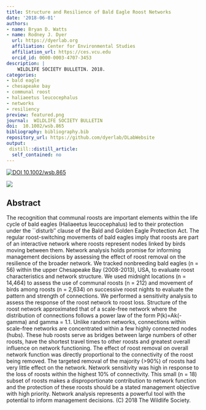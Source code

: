 ```yaml
---
title: Structure and Resilience of Bald Eagle Roost Networks
date: '2018-06-01'
authors:
- name: Bryan D. Watts
- name: Rodney J. Dyer
  url: https://dyerlab.org
  affiliation: Center for Environmental Studies
  affiliation_url: https://ces.vcu.edu
  orcid_id: 0000-0003-4707-3453
description: |
    WILDLIFE SOCIETY BULLETIN. 2018.  
categories: 
- bald eagle
- chesapeake bay
- communal roost
- haliaeetus leucocephalus
- networks
- resiliency
preview: featured.png
journal:  WILDLIFE SOCIETY BULLETIN
doi:  10.1002/wsb.865
bibliography: bibliography.bib
repository_url: https://github.com/dyerlab/DLabWebsite
output:
 distill::distill_article:
  self_contained: no
---
```


 [![ DOI 10.1002/wsb.865](https://img.shields.io/badge/DOI-474747.svg)](https://doi.org/10.1002/wsb.865)

![]( featured.png )

## Abstract

The recognition that communal roosts are important elements within the life cycle of bald eagles (Haliaeetus leucocephalus) led to their protection under the ``disturb″ clause of the Bald and Golden Eagle Protection Act. The regular roost-switching movements of bald eagles imply that roosts are part of an interactive network where roosts represent nodes linked by birds moving between them. Network analysis holds promise for informing management decisions by assessing the effect of roost removal on the resilience of the broader network. We tracked nonbreeding bald eagles (n = 56) within the upper Chesapeake Bay (2008-2013), USA, to evaluate roost characteristics and network structure. We used midnight locations (n = 14,464) to assess the use of communal roosts (n = 212) and movement of birds among roosts (n = 2,634) on successive roost nights to evaluate the pattern and strength of connections. We performed a sensitivity analysis to assess the response of the roost network to roost loss. Structure of the roost network approximated that of a scale-free network where the distribution of connections follows a power law of the form P(k)=Ak(-gamma) and gamma = 1.1. Unlike random networks, connections within scale-free networks are concentrated within a few highly connected nodes (hubs). These hub roosts serve as bridges between large numbers of other roosts, have the shortest travel times to other roosts and greatest overall influence on network functioning. The effect of roost removal on overall network function was directly proportional to the connectivity of the roost being removed. The targeted removal of the majority (>90%) of roosts had very little effect on the network. Network sensitivity was high in response to the loss of roosts within the highest 10% of connectivity. This small (n = 18) subset of roosts makes a disproportionate contribution to network function and the protection of these roosts should be a stated management objective with high priority. Network analysis represents a powerful tool with the potential to inform management decisions. (C) 2018 The Wildlife Society.

